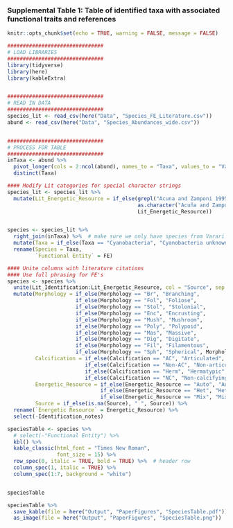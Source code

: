 ### Supplemental Table 1: Table of identified taxa with associated functional traits and references

```r
knitr::opts_chunk$set(echo = TRUE, warning = FALSE, message = FALSE)
```

```r
###############################
# LOAD LIBRARIES
###############################
library(tidyverse)
library(here)
library(kableExtra)


###############################
# READ IN DATA
###############################
species_lit <- read_csv(here("Data", "Species_FE_Literature.csv"))
abund <- read_csv(here("Data", "Species_Abundances_wide.csv"))


###############################
# PROCESS FOR TABLE
###############################
inTaxa <- abund %>% 
  pivot_longer(cols = 2:ncol(abund), names_to = "Taxa", values_to = "Values") %>% 
  distinct(Taxa)

#### Modify Lit categories for special character strings
species_lit <- species_lit %>%
  mutate(Lit_Energetic_Resource = if_else(grepl("Acuna and Zamponi 1995", Lit_Energetic_Resource),
                                          as.character("Acuña and Zamponi 1995"),
                                          Lit_Energetic_Resource))


species <- species_lit %>% 
  right_join(inTaxa) %>%  # make sure we only have species from Varari
  mutate(Taxa = if_else(Taxa == "Cyanobacteria", "Cyanobacteria unknown", Taxa)) %>% 
  rename(Species = Taxa,
         `Functional Entity` = FE)

#### Unite columns with literature citations
#### Use full phrasing for FE's
species <- species %>% 
  unite(Lit_Identification:Lit_Energetic_Resource, col = "Source", sep = ", ", na.rm = TRUE, remove = TRUE) %>% 
  mutate(Morphology = if_else(Morphology == "Br", "Branching",
                      if_else(Morphology == "Fol", "Foliose", 
                      if_else(Morphology == "Stol", "Stolonial",
                      if_else(Morphology == "Enc", "Encrusting",
                      if_else(Morphology == "Mush", "Mushroom",
                      if_else(Morphology == "Poly", "Polypoid",
                      if_else(Morphology == "Mas", "Massive", 
                      if_else(Morphology == "Dig", "Digitate",
                      if_else(Morphology == "Fil", "Filamentous",
                      if_else(Morphology == "Sph", "Spherical", Morphology)))))))))),
         Calcification = if_else(Calcification == "AC", "Articulated",
                         if_else(Calcification == "Non-AC", "Non-articulated",
                         if_else(Calcification == "Herm", "Hermatypic", 
                         if_else(Calcification == "NC", "Non-calcifying", Calcification)))),
         Energetic_Resource = if_else(Energetic_Resource == "Auto", "Autotroph",
                              if_else(Energetic_Resource == "Het", "Heterotroph",
                              if_else(Energetic_Resource == "Mix", "Mixotroph", Energetic_Resource))),
         Source = if_else(is.na(Source), " ", Source)) %>% 
  rename(`Energetic Resource` = Energetic_Resource) %>% 
  select(-Identification_notes)

speciesTable <- species %>% 
  # select(-"Functional Entity") %>% 
  kbl() %>% 
  kable_classic(html_font = "Times New Roman",
                font_size = 15) %>% 
  row_spec(0, italic = TRUE, bold = TRUE) %>%  # header row
  column_spec(1, italic = TRUE) %>% 
  column_spec(1:7, background = "white")


speciesTable
```
```r
speciesTable %>%
  save_kable(file = here("Output", "PaperFigures", "SpeciesTable.pdf"))
  as_image(file = here("Output", "PaperFigures", "SpeciesTable.png"))
```
